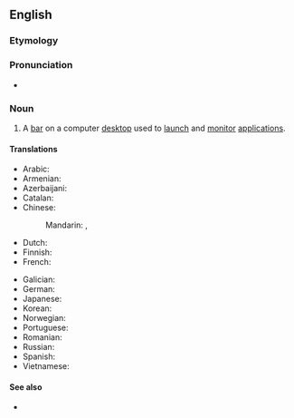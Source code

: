 ==English==

===Etymology===
{{compound|en|task|bar}}

===Pronunciation===
* {{audio|en|en-uk-taskbar.ogg|Audio (UK)}}

===Noun===
{{en-noun}}

# {{lb|en|GUI}} A [[bar]] on a computer [[desktop]] used to [[launch]] and [[monitor]] [[application]]s.

====Translations====
{{trans-top|bar on a computer desktop}}
* Arabic: {{t|ar|شريط المهام|m}}
* Armenian: {{t|hy|խնդրագոտի|sc=Armn}}
* Azerbaijani: {{t|az|tapşırıq paneli}}
* Catalan: {{t|ca|barra de tasques|f}}
* Chinese:
*: Mandarin: {{t+|cmn|任務欄}}, {{t+|cmn|任务栏|tr=rènwùlán}}
* Dutch: {{t|nl|taakbalk|m}}
* Finnish: {{t|fi|tehtäväpalkki}}
* French: {{t+|fr|barre des tâches|f}}
{{trans-mid}}
* Galician: {{t|gl|barra de tarefas|f}}
* German: {{t|de|Taskleiste|f}}
* Japanese: {{t|ja|タスクバー|tr=tasukubā}}
* Korean: {{t|ko|작업 표시줄}}
* Norwegian: {{t|no|oppgavelinje|c}}
* Portuguese: {{t+|pt|barra de tarefas|f}}
* Romanian: {{t|ro|bară de activități|f}}
* Russian: {{t|ru|пане́ль зада́ч|f|tr=panɛ́lʹ zadáč}}
* Spanish: {{t|es|barra de tareas|f}}
* Vietnamese: {{t|vi|thanh tác vụ}}
{{trans-bottom}}

====See also====
* {{pedia}}
